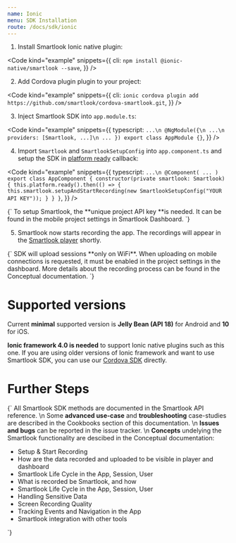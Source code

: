 ```yaml
---
name: Ionic
menu: SDK Installation
route: /docs/sdk/ionic
---
```


<Title>Ionic SDK Installation</Title>

1. Install Smartlook Ionic native plugin:

<Code
  kind="example"
  snippets={{
    cli: `
npm install @ionic-native/smartlook --save
`,
  }}
/>

2. Add Cordova plugin plugin to your project:

<Code
  kind="example"
  snippets={{
    cli: `
ionic cordova plugin add https://github.com/smartlook/cordova-smartlook.git
`,
  }}
/>

3. Inject Smartlook SDK into `app.module.ts`:

<Code
  kind="example"
  snippets={{
      typescript: `
...\n
@NgModule({\n
    ...\n
    providers: [Smartlook, ...]\n
    ...
})
export class AppModule {}
      `,
  }}
/>

4. Import `Smartlook` and `SmartlookSetupConfig` into `app.component.ts` and setup the SDK in [platform ready](https://ionicframework.com/docs/v3/api/platform/Platform/#ready) callback:

<Code
  kind="example"
  snippets={{
      typescript: `
...\n
@Component( ... )
export class AppComponent {
    constructor(private smartlook: Smartlook) {
        this.platform.ready().then(() => {
            this.smartlook.setupAndStartRecording(new SmartlookSetupConfig("YOUR API KEY"));
        }
    }
}
      `,
  }}
/>

<TextBlock kind="important">
{`
To setup Smartlook, the **unique project API key **is needed. It can be found in the mobile project settings in <Link to="https://app.smartlook.com/settings/projects">Smartlook Dashboard</Link>.
`}
</TextBlock>

5. Smartlook now starts recording the app. The recordings will appear in the [Smartlook player](https://app.smartlook.com/) shortly.

<TextBlock kind="important">
{`
SDK will upload sessions **only on WiFi**. When uploading on mobile connections is requested, it must be enabled in the project settings in the dashboard. More details about the recording process can be found in the <Link to="/docs/sdk/conceptual/when-the-recordings-appear-in-dashboard">Conceptual documentation</Link>.
`}
</TextBlock>

# Supported versions
Current **minimal** supported version is **Jelly Bean (API 18)** for Android and **10** for iOS.

**Ionic framework 4.0 is needed** to support Ionic native plugins such as this one.
If you are using older versions of Ionic framework and want to use Smartlook SDK, you can use our [Cordova SDK](/sdk-installation/cordova) directly.

# Further Steps
<TextBlock>{`
All Smartlook SDK methods are documented in the <Link to="/docs/sdk/api-reference" platform="ionic">Smartlook API reference</Link>.
\n
Some **advanced use-case** and **troubleshooting** case-studies are described in the Cookbooks section of this documentation.
\n
**Issues and bugs** can be reported in the <Link to="https://github.com/smartlook/smartlook-mobile-issue-tracker">issue tracker</Link>.
\n
**Concepts** undelying the Smartlook functionality are descibed in the Conceptual documentation:
* <Link to="/docs/sdk/conceptual/setup-and-start-recording" platform="ionic">Setup & Start Recording</Link>
* <Link to="/docs/sdk/conceptual/when-the-recordings-appear-in-dashboard" platform="ionic">How are the data recorded and uploaded to be visible in player and dashboard</Link>
* <Link to="/docs/sdk/conceptual/life-cycle-session-user" platform="ionic">Smartlook Life Cycle in the App, Session, User</Link>
* <Link to="/docs/sdk/conceptual/what-and-how-is-recorded" platform="ionic">What is recorded be Smartlook, and how</Link>
* <Link to="/docs/sdk/conceptual/life-cycle-session-user" platform="ionic">Smartlook Life Cycle in the App, Session, User</Link>
* <Link to="/docs/sdk/conceptual/handling-sensitive-data" platform="ionic">Handling Sensitive Data</Link>
* <Link to="/docs/sdk/conceptual/screen-recording-quality" platform="ionic">Screen Recording Quality</Link>
* Tracking <Link to="/docs/sdk/conceptual/event-tracking" platform="ionic">Events</Link> and <Link to="/docs/sdk/conceptual/recording-navigation" platform="ionic">Navigation</Link> in the App
* <Link to="/docs/sdk/conceptual/integrating-with-other-tools" platform="ionic">Smartlook integration with other tools</Link>
`}</TextBlock>

